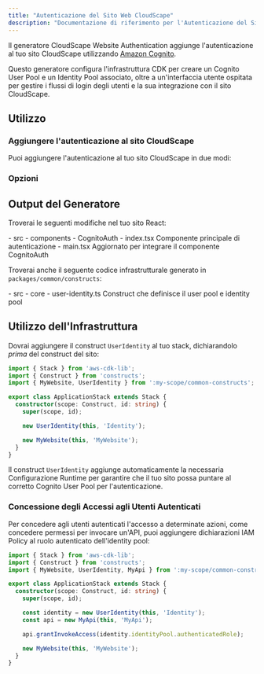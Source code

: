 ```yaml
---
title: "Autenticazione del Sito Web CloudScape"
description: "Documentazione di riferimento per l'Autenticazione del Sito Web CloudScape"
---
```





Il generatore CloudScape Website Authentication aggiunge l'autenticazione al tuo sito CloudScape utilizzando [Amazon Cognito](https://aws.amazon.com/cognito/).

Questo generatore configura l'infrastruttura CDK per creare un Cognito User Pool e un Identity Pool associato, oltre a un'interfaccia utente ospitata per gestire i flussi di login degli utenti e la sua integrazione con il sito CloudScape.

## Utilizzo

### Aggiungere l'autenticazione al sito CloudScape

Puoi aggiungere l'autenticazione al tuo sito CloudScape in due modi:

<RunGenerator generator="ts#cloudscape-website#auth" />

### Opzioni

<GeneratorParameters schema={schema} />

## Output del Generatore

Troverai le seguenti modifiche nel tuo sito React:

<FileTree>
  - src
    - components
      - CognitoAuth
        - index.tsx Componente principale di autenticazione
    - main.tsx Aggiornato per integrare il componente CognitoAuth
</FileTree>

Troverai anche il seguente codice infrastrutturale generato in `packages/common/constructs`:

<FileTree>
  - src
    - core
      - user-identity.ts Construct che definisce il user pool e identity pool
</FileTree>

## Utilizzo dell'Infrastruttura

Dovrai aggiungere il construct `UserIdentity` al tuo stack, dichiarandolo _prima_ del construct del sito:

```ts title="packages/infra/src/stacks/application-stack.ts" {3,9}
import { Stack } from 'aws-cdk-lib';
import { Construct } from 'constructs';
import { MyWebsite, UserIdentity } from ':my-scope/common-constructs';

export class ApplicationStack extends Stack {
  constructor(scope: Construct, id: string) {
    super(scope, id);

    new UserIdentity(this, 'Identity');

    new MyWebsite(this, 'MyWebsite');
  }
}
```

Il construct `UserIdentity` aggiunge automaticamente la necessaria <Link path="guides/cloudscape-website#runtime-configuration">Configurazione Runtime</Link> per garantire che il tuo sito possa puntare al corretto Cognito User Pool per l'autenticazione.

### Concessione degli Accessi agli Utenti Autenticati

Per concedere agli utenti autenticati l'accesso a determinate azioni, come concedere permessi per invocare un'API, puoi aggiungere dichiarazioni IAM Policy al ruolo autenticato dell'identity pool:

```ts title="packages/infra/src/stacks/application-stack.ts" {12}
import { Stack } from 'aws-cdk-lib';
import { Construct } from 'constructs';
import { MyWebsite, UserIdentity, MyApi } from ':my-scope/common-constructs';

export class ApplicationStack extends Stack {
  constructor(scope: Construct, id: string) {
    super(scope, id);

    const identity = new UserIdentity(this, 'Identity');
    const api = new MyApi(this, 'MyApi');

    api.grantInvokeAccess(identity.identityPool.authenticatedRole);

    new MyWebsite(this, 'MyWebsite');
  }
}
```